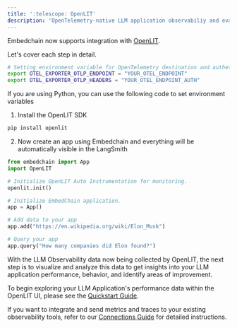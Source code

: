 ```yaml
---
title: ':telescope: OpenLIT'
description: 'OpenTelemetry-native LLM application observabiliy and evaluations'
---
```


Embedchain now supports integration with [OpenLIT](https://github.com/openlit/openlit).

Let's cover each step in detail.

```bash
# Setting environment variable for OpenTelemetry destination and authetication.
export OTEL_EXPORTER_OTLP_ENDPOINT = "YOUR_OTEL_ENDPOINT"
export OTEL_EXPORTER_OTLP_HEADERS = "YOUR_OTEL_ENDPOINT_AUTH"
```

If you are using Python, you can use the following code to set environment variables

1. Install the OpenLIT SDK
```bash
pip install openlit
```

2. Now create an app using Embedchain and everything will be automatically visible in the LangSmith

```python
from embedchain import App
import OpenLIT

# Initialize OpenLIT Auto Instrumentation for monitoring.
openlit.init()

# Initialize EmbedChain application.
app = App()

# Add data to your app
app.add("https://en.wikipedia.org/wiki/Elon_Musk")

# Query your app
app.query("How many companies did Elon found?")
```

With the LLM Observability data now being collected by OpenLIT, the next step is to visualize and analyze this data to get insights into your LLM application performance, behavior, and identify areas of improvement.

To begin exploring your LLM Application's performance data within the OpenLIT UI, please see the [Quickstart Guide](https://docs.openlit.io/latest/quickstart).

If you want to integrate and send metrics and traces to your existing observability tools, refer to our [Connections Guide](https://docs.openlit.io/latest/connections/intro) for detailed instructions.